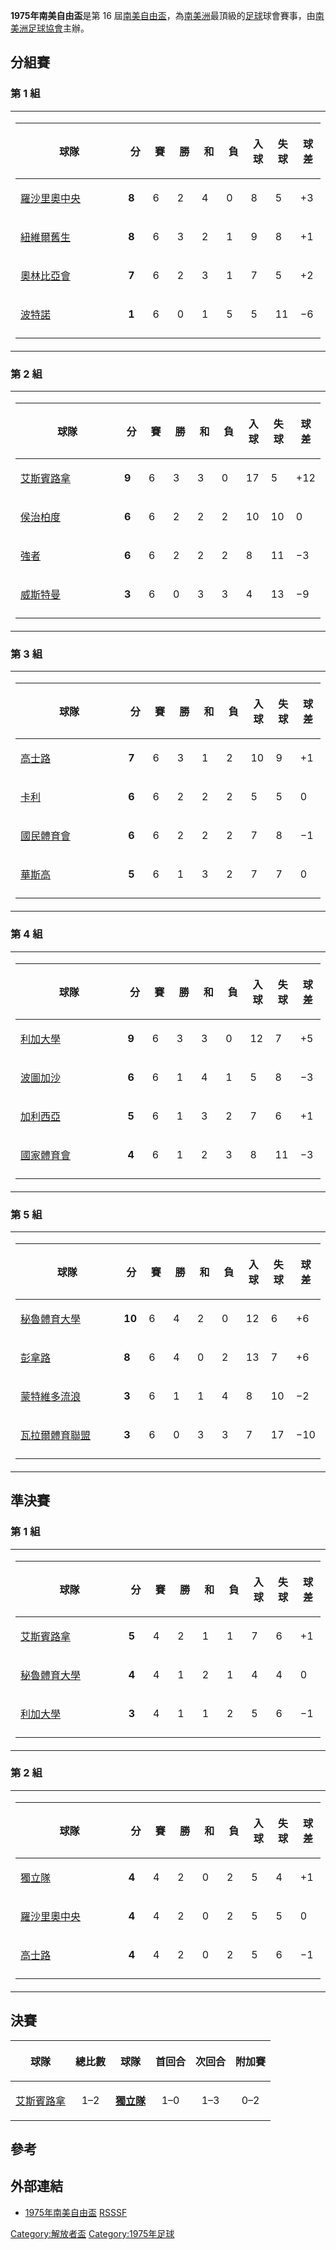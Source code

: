 {{Infobox 國際足球賽事賽季
| tourney_name          = 南美自由盃
| year                  = 1975
| other_titles          = 1975 Copa Libertadores de América
| image                 = 
| size                  = 
| caption               = 
| edition               = 16
| defending_champ_other = {{flagicon|ARG}} [[獨立競技俱樂部|獨立隊]]
| dates                 = 1975年2月16日–6月29日
| num_teams             = 21 隊
| associations          = 10
| champion_other        = {{flagicon|ARG}} [[獨立競技俱樂部|獨立隊]]
| count                 = 6
| second_other          = {{flagicon|CHI}} [[艾斯潘諾拉聯合體育俱樂部|艾斯賓路拿]]
| matches               = 76
| goals                 = 209
| attendance            = 
| top_scorer            = 
| player                = 
| prevseason            = [[1974年南美自由盃|1974]]
| nextseason            = [[1976年南美自由盃|1976]]
}}

'''1975年南美自由盃'''是第 16 屆[[南美自由盃|南美自由盃]]，為[[南美洲|南美洲]]最頂級的[[足球|足球]]球會賽事，由[[南美洲足球協會|南美洲足球協會]]主辦。

==分組賽==
===第 1 組===
{|
|
{| class="wikitable" style="text-align: center;"
|-
!width="190"|球隊
!width="25"|分
!width="25"|賽
!width="25"|勝
!width="25"|和
!width="25"|負
!width="25"|入球
!width="25"|失球
!width="25"|球差
|-bgcolor=ccffcc
|style="text-align:left;"|{{flagicon|ARG}} [[羅薩里奧中央|羅沙里奧中央]]
|'''8'''||6||2||4||0||8||5||+3
|-
|style="text-align:left;"|{{flagicon|ARG}} [[紐韋爾老男孩競技俱樂部|紐維爾舊生]]
|'''8'''||6||3||2||1||9||8||+1
|-
|style="text-align:left;"|{{flagicon|PAR}} [[奥林匹亞俱樂部|奧林比亞會]]
|'''7'''||6||2||3||1||7||5||+2
|-
|style="text-align:left;"|{{flagicon|PAR}} [[波特諾山丘|波特諾]]
|'''1'''||6||0||1||5||5||11||−6
|-
|}
|}

===第 2 組===
{|
|
{| class="wikitable" style="text-align: center;"
|-
!width="190"|球隊
!width="25"|分
!width="25"|賽
!width="25"|勝
!width="25"|和
!width="25"|負
!width="25"|入球
!width="25"|失球
!width="25"|球差
|-bgcolor=ccffcc
|style="text-align:left;"|{{flagicon|CHI}} [[艾斯潘諾拉聯合體育俱樂部|艾斯賓路拿]]
|'''9'''||6||3||3||0||17||5||+12
|-
|style="text-align:left;"|{{flagicon|CHI}} [[瓦奇巴托體育俱樂部|侯治柏度]]
|'''6'''||6||2||2||2||10||10||0
|-
|style="text-align:left;"|{{flagicon|BOL}} [[最強者足球俱樂部|強者]]
|'''6'''||6||2||2||2||8||11||−3
|-
|style="text-align:left;"|{{flagicon|BOL}} [[喬治維爾斯特爾曼俱樂部|威斯特曼]]
|'''3'''||6||0||3||3||4||13||−9
|-
|}
|}

===第 3 組===
{|
|
{| class="wikitable" style="text-align: center;"
|-
!width="190"|球隊
!width="25"|分
!width="25"|賽
!width="25"|勝
!width="25"|和
!width="25"|負
!width="25"|入球
!width="25"|失球
!width="25"|球差
|-bgcolor=ccffcc
|style="text-align:left;"|{{flagicon|BRA}} [[高士路體育會|高士路]]
|'''7'''||6||3||1||2||10||9||+1
|-
|style="text-align:left;"|{{flagicon|COL}} [[卡利體育會|卡利]]
|'''6'''||6||2||2||2||5||5||0
|-
|style="text-align:left;"|{{flagicon|COL}} [[民族競技|國民體育會]]
|'''6'''||6||2||2||2||7||8||−1
|-
|style="text-align:left;"|{{flagicon|BRA}} [[華斯高達伽馬划艇會|華斯高]]
|'''5'''||6||1||3||2||7||7||0
|-
|}
|}

===第 4 組===
{|
|
{| class="wikitable" style="text-align: center;"
|-
!width="190"|球隊
!width="25"|分
!width="25"|賽
!width="25"|勝
!width="25"|和
!width="25"|負
!width="25"|入球
!width="25"|失球
!width="25"|球差
|-bgcolor=ccffcc
|style="text-align:left;"|{{flagicon|ECU}} [[基多利加大學體育會|利加大學]]
|'''9'''||6||3||3||0||12||7||+5
|-
|style="text-align:left;"|{{flagicon|VEN}} [[波圖加沙足球會|波圖加沙]]
|'''6'''||6||1||4||1||5||8||−3
|-
|style="text-align:left;"|{{flagicon|VEN}} [[加利西亞體育會|加利西亞]]
|'''5'''||6||1||3||2||7||6||+1
|-
|style="text-align:left;"|{{flagicon|ECU}} [[國家體育會|國家體育會]]
|'''4'''||6||1||2||3||8||11||−3
|-
|}
|}

===第 5 組===
{|
|
{| class="wikitable" style="text-align: center;"
|-
!width="190"|球隊
!width="25"|分
!width="25"|賽
!width="25"|勝
!width="25"|和
!width="25"|負
!width="25"|入球
!width="25"|失球
!width="25"|球差
|-bgcolor=ccffcc
|style="text-align:left;"|{{flagicon|PER}} [[秘魯體育大學|秘魯體育大學]]
|'''10'''||6||4||2||0||12||6||+6
|-
|style="text-align:left;"|{{flagicon|URU}} [[佩那羅爾足球俱樂部|彭拿路]]
|'''8'''||6||4||0||2||13||7||+6
|-
|style="text-align:left;"|{{flagicon|URU}} [[蒙得維的亞流浪者足球俱樂部|蒙特維多流浪]]
|'''3'''||6||1||1||4||8||10||−2
|-
|style="text-align:left;"|{{flagicon|PER}} [[瓦拉爾體育聯盟|瓦拉爾體育聯盟]]
|'''3'''||6||0||3||3||7||17||−10
|-
|}
|}

==準決賽==
===第 1 組===
{|
|
{| class="wikitable" style="text-align: center;"
|-
!width="190"|球隊
!width="25"|分
!width="25"|賽
!width="25"|勝
!width="25"|和
!width="25"|負
!width="25"|入球
!width="25"|失球
!width="25"|球差
|-bgcolor=ccffcc
|style="text-align:left;"|{{flagicon|CHI}} [[艾斯潘諾拉聯合體育俱樂部|艾斯賓路拿]]
|'''5'''||4||2||1||1||7||6||+1
|-
|style="text-align:left;"|{{flagicon|PER}} [[秘魯體育大學|秘魯體育大學]]
|'''4'''||4||1||2||1||4||4||0
|-
|style="text-align:left;"|{{flagicon|ECU}} [[基多利加大學體育會|利加大學]]
|'''3'''||4||1||1||2||5||6||−1
|-
|}
|}

===第 2 組===
{|
|
{| class="wikitable" style="text-align: center;"
|-
!width="190"|球隊
!width="25"|分
!width="25"|賽
!width="25"|勝
!width="25"|和
!width="25"|負
!width="25"|入球
!width="25"|失球
!width="25"|球差
|-bgcolor=ccffcc
|style="text-align:left;"|{{flagicon|ARG}} [[獨立競技俱樂部|獨立隊]]
|'''4'''||4||2||0||2||5||4||+1
|-
|style="text-align:left;"|{{flagicon|ARG}} [[羅薩里奧中央|羅沙里奧中央]]
|'''4'''||4||2||0||2||5||5||0
|-
|style="text-align:left;"|{{flagicon|BRA}} [[高士路體育會|高士路]]
|'''4'''||4||2||0||2||5||6||−1
|-
|}
|}

==決賽==
{| class="wikitable"
|-
! 球隊 !! 總比數 !! 球隊 !! 首回合 !! 次回合 !! 附加賽
|-
|align=right|{{flagicon|CHI}} [[艾斯潘諾拉聯合體育俱樂部|艾斯賓路拿]]||align=center|1–2||{{flagicon|ARG}} '''[[獨立競技俱樂部|獨立隊]]'''||align=center|1–0||align=center|1–3||align=center|0–2
|}

==參考==
{{reflist}}

==外部連結==
*[http://rsssf.com/sacups/copa75.html 1975年南美自由盃]{{Wayback|url=http://rsssf.com/sacups/copa75.html |date=20200220163255 }} [[RSSSF|RSSSF]]

{{歷屆南美解放者盃}}

[[Category:解放者盃|Category:解放者盃]]
[[Category:1975年足球|Category:1975年足球]]